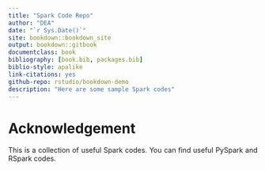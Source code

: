 ```yaml
--- 
title: "Spark Code Repo"
author: "DEA"
date: "`r Sys.Date()`"
site: bookdown::bookdown_site
output: bookdown::gitbook
documentclass: book
bibliography: [book.bib, packages.bib]
biblio-style: apalike
link-citations: yes
github-repo: rstudio/bookdown-demo
description: "Here are some sample Spark codes"
---
```

<style> 
body {text-align: justify} 
</style>

# Acknowledgement {-}

<div class="boxy">
This is a collection of useful Spark codes. You can find useful PySpark and RSpark codes.
</div>

